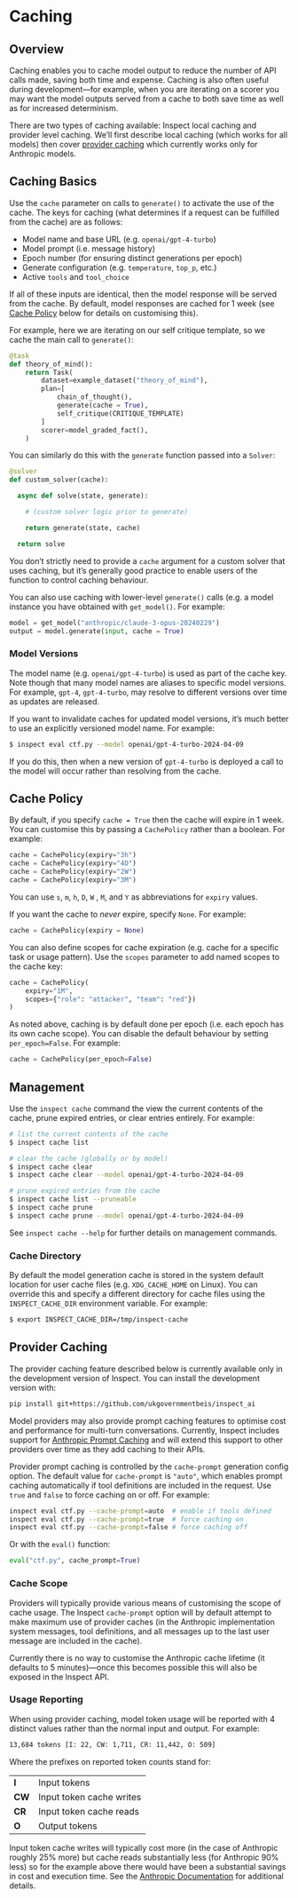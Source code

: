 # Caching {#sec-caching}

## Overview

Caching enables you to cache model output to reduce the number of API calls made, saving both time and expense. Caching is also often useful during development---for example, when you are iterating on a scorer you may want the model outputs served from a cache to both save time as well as for increased determinism.

There are two types of caching available: Inspect local caching and provider level caching. We'll first describe local caching (which works for all models) then cover [provider caching](sec-provider-caching) which currently works only for Anthropic models.

## Caching Basics

Use the `cache` parameter on calls to `generate()` to activate the use of the cache. The keys for caching (what determines if a request can be fulfilled from the cache) are as follows:

-   Model name and base URL (e.g. `openai/gpt-4-turbo`)
-   Model prompt (i.e. message history)
-   Epoch number (for ensuring distinct generations per epoch)
-   Generate configuration (e.g. `temperature`, `top_p`, etc.)
-   Active `tools` and `tool_choice`

If all of these inputs are identical, then the model response will be served from the cache. By default, model responses are cached for 1 week (see [Cache Policy](#cache-policy) below for details on customising this).

For example, here we are iterating on our self critique template, so we cache the main call to `generate()`:

``` python
@task
def theory_of_mind():
    return Task(
        dataset=example_dataset("theory_of_mind"),
        plan=[
            chain_of_thought(),
            generate(cache = True),
            self_critique(CRITIQUE_TEMPLATE)
        ]
        scorer=model_graded_fact(),
    )
```

You can similarly do this with the `generate` function passed into a `Solver`:

``` python
@solver
def custom_solver(cache):

  async def solve(state, generate):

    # (custom solver logic prior to generate)

    return generate(state, cache)

  return solve
```

You don't strictly need to provide a `cache` argument for a custom solver that uses caching, but it's generally good practice to enable users of the function to control caching behaviour.

You can also use caching with lower-level `generate()` calls (e.g. a model instance you have obtained with `get_model()`. For example:

``` python
model = get_model("anthropic/claude-3-opus-20240229")
output = model.generate(input, cache = True)
```

### Model Versions

The model name (e.g. `openai/gpt-4-turbo`) is used as part of the cache key. Note though that many model names are aliases to specific model versions. For example, `gpt-4`, `gpt-4-turbo`, may resolve to different versions over time as updates are released.

If you want to invalidate caches for updated model versions, it's much better to use an explicitly versioned model name. For example:

``` bash
$ inspect eval ctf.py --model openai/gpt-4-turbo-2024-04-09
```

If you do this, then when a new version of `gpt-4-turbo` is deployed a call to the model will occur rather than resolving from the cache.

## Cache Policy {#cache-policy}

By default, if you specify `cache = True` then the cache will expire in 1 week. You can customise this by passing a `CachePolicy` rather than a boolean. For example:

``` python
cache = CachePolicy(expiry="3h")
cache = CachePolicy(expiry="4D")
cache = CachePolicy(expiry="2W")
cache = CachePolicy(expiry="3M")
```

You can use `s`, `m`, `h`, `D`, `W` , `M`, and `Y` as abbreviations for `expiry` values.

If you want the cache to *never* expire, specify `None`. For example:

``` python
cache = CachePolicy(expiry = None)
```

You can also define scopes for cache expiration (e.g. cache for a specific task or usage pattern). Use the `scopes` parameter to add named scopes to the cache key:

``` python
cache = CachePolicy(
    expiry="1M",
    scopes={"role": "attacker", "team": "red"})
)
```

As noted above, caching is by default done per epoch (i.e. each epoch has its own cache scope). You can disable the default behaviour by setting `per_epoch=False`. For example:

``` python
cache = CachePolicy(per_epoch=False)
```

## Management

Use the `inspect cache` command the view the current contents of the cache, prune expired entries, or clear entries entirely. For example:

``` bash
# list the current contents of the cache
$ inspect cache list

# clear the cache (globally or by model)
$ inspect cache clear
$ inspect cache clear --model openai/gpt-4-turbo-2024-04-09

# prune expired entries from the cache
$ inspect cache list --pruneable
$ inspect cache prune
$ inspect cache prune --model openai/gpt-4-turbo-2024-04-09
```

See `inspect cache --help` for further details on management commands.

### Cache Directory

By default the model generation cache is stored in the system default location for user cache files (e.g. `XDG_CACHE_HOME` on Linux). You can override this and specify a different directory for cache files using the `INSPECT_CACHE_DIR` environment variable. For example:

``` bash
$ export INSPECT_CACHE_DIR=/tmp/inspect-cache
```

## Provider Caching {#sec-provider-caching}

::: callout-note
The provider caching feature described below is currently available only in the development version of Inspect. You can install the development version with:

``` .bash
pip install git+https://github.com/ukgovernmentbeis/inspect_ai
```
:::

Model providers may also provide prompt caching features to optimise cost and performance for multi-turn conversations. Currently, Inspect includes support for [Anthropic Prompt Caching](https://docs.anthropic.com/en/docs/build-with-claude/prompt-caching) and will extend this support to other providers over time as they add caching to their APIs.

Provider prompt caching is controlled by the `cache-prompt` generation config option. The default value for `cache-prompt` is `"auto"`, which enables prompt caching automatically if tool definitions are included in the request. Use `true` and `false` to force caching on or off. For example:

``` bash
inspect eval ctf.py --cache-prompt=auto  # enable if tools defined
inspect eval ctf.py --cache-prompt=true  # force caching on
inspect eval ctf.py --cache-prompt=false # force caching off
```

Or with the `eval()` function:

``` python
eval("ctf.py", cache_prompt=True)
```

### Cache Scope

Providers will typically provide various means of customising the scope of cache usage. The Inspect `cache-prompt` option will by default attempt to make maximum use of provider caches (in the Anthropic implementation system messages, tool definitions, and all messages up to the last user message are included in the cache).

Currently there is no way to customise the Anthropic cache lifetime (it defaults to 5 minutes)---once this becomes possible this will also be exposed in the Inspect API.

### Usage Reporting

When using provider caching, model token usage will be reported with 4 distinct values rather than the normal input and output. For example:

``` default
13,684 tokens [I: 22, CW: 1,711, CR: 11,442, O: 509]
```

Where the prefixes on reported token counts stand for:

|        |                          |
|--------|--------------------------|
| **I**  | Input tokens             |
| **CW** | Input token cache writes |
| **CR** | Input token cache reads  |
| **O**  | Output tokens            |

Input token cache writes will typically cost more (in the case of Anthropic roughly 25% more) but cache reads substantially less (for Anthropic 90% less) so for the example above there would have been a substantial savings in cost and execution time. See the [Anthropic Documentation](https://docs.anthropic.com/en/docs/build-with-claude/prompt-caching) for additional details.